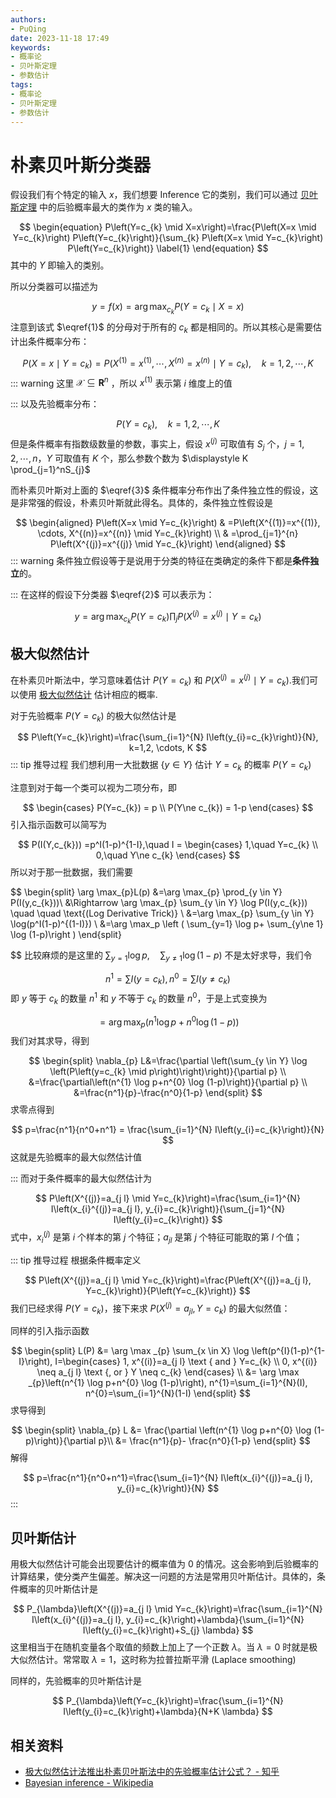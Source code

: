 ```yaml
---
authors:
- PuQing
date: 2023-11-18 17:49
keywords:
- 概率论
- 贝叶斯定理
- 参数估计
tags:
- 概率论
- 贝叶斯定理
- 参数估计
---
```

# 朴素贝叶斯分类器

假设我们有个特定的输入 $x$，我们想要 $\text{Inference}$ 它的类别，我们可以通过 [贝叶斯定理](./fc5a835a) 中的后验概率最大的类作为 $x$ 类的输入。

$$
\begin{equation}
P\left(Y=c_{k} \mid X=x\right)=\frac{P\left(X=x \mid Y=c_{k}\right) P\left(Y=c_{k}\right)}{\sum_{k} P\left(X=x \mid Y=c_{k}\right) P\left(Y=c_{k}\right)} \label{1}
\end{equation}
$$
其中的 $Y$ 即输入的类别。


<!--truncate-->
所以分类器可以描述为

$$
\begin{equation}
y = f(x)  = \arg \max_{c_{k}} P(Y=c_{k} \mid X=x ) \label{2}
\end{equation}
$$
注意到该式 $\eqref{1}$ 的分母对于所有的 $c_{k}$ 都是相同的。所以其核心是需要估计出条件概率分布：

$$
\begin{equation}
P\left(X=x \mid Y=c_{k}\right)=P\left(X^{(1)}=x^{(1)}, \cdots, X^{(n)}=x^{(n)} \mid Y=c_{k}\right), \quad k=1,2, \cdots, K \label{3}
\end{equation}
$$
::: warning
这里 $\mathcal{X} \subseteq \mathbf{R}^{n}$ ，所以 $x^{(1)}$ 表示第 $i$ 维度上的值

:::
以及先验概率分布：

$$
P\left(Y=c_{k}\right), \quad k=1,2, \cdots, K
$$
但是条件概率有指数级数量的参数，事实上，假设 $x^{(j)}$ 可取值有 $S_{j}$ 个，$j=1,2,\cdots,n$，$Y$ 可取值有 $K$ 个，那么参数个数为 $\displaystyle K \prod_{j=1}^nS_{j}$

而朴素贝叶斯对上面的 $\eqref{3}$ 条件概率分布作出了条件独立性的假设，这是非常强的假设，朴素贝叶斯就此得名。具体的，条件独立性假设是

$$
\begin{aligned}
P\left(X=x \mid Y=c_{k}\right) & =P\left(X^{(1)}=x^{(1)}, \cdots, X^{(n)}=x^{(n)} \mid Y=c_{k}\right) \\
& =\prod_{j=1}^{n} P\left(X^{(j)}=x^{(j)} \mid Y=c_{k}\right)
\end{aligned}
$$
::: warning
条件独立假设等于是说用于分类的特征在类确定的条件下都是**条件独立**的。

:::
在这样的假设下分类器 $\eqref{2}$ 可以表示为：

$$
y=\arg \max _{c_{k}} P\left(Y=c_{k}\right) \prod_{j} P\left(X^{(j)}=x^{(j)} \mid Y=c_{k}\right)
$$
## 极大似然估计

在朴素贝叶斯法中，学习意味着估计 $P(Y=c_{k})$ 和 $P\left(X^{(j)}=x^{(j)} \mid Y=c_{k}\right)$.我们可以使用 [极大似然估计](./967aee09) 估计相应的概率.

对于先验概率 $P(Y=c_{k})$ 的极大似然估计是

$$
P\left(Y=c_{k}\right)=\frac{\sum_{i=1}^{N} I\left(y_{i}=c_{k}\right)}{N}, k=1,2, \cdots, K
$$
::: tip 推导过程
我们想利用一大批数据 $\{y \in Y\}$ 估计 $Y=c_{k}$ 的概率 $P(Y=c_{k})$

注意到对于每一个类可以视为二项分布，即

$$
\begin{cases}
P(Y=c_{k}) = p \\
P(Y\ne c_{k}) = 1-p 
\end{cases}
$$
引入指示函数可以简写为

$$
P(I(Y,c_{k})) =p^I(1-p)^{1-I},\quad I = \begin{cases}
1,\quad Y=c_{k} \\
0,\quad Y\ne c_{k} 
\end{cases}
$$
所以对于那一批数据，我们需要

$$
\begin{split}
\arg \max_{p}L(p) &=\arg \max_{p} \prod_{y \in Y} P(I(y,c_{k}))\\
 &\Rightarrow \arg \max_{p} \sum_{y \in Y} \log P(I(y,c_{k})) \quad \quad \text{(Log Derivative Trick)} \\
 &=\arg \max_{p} \sum_{y \in Y} \log(p^I(1-p)^{(1-I)}) \\ 
 &=\arg \max_p \left ( \sum_{y=1} \log p+ \sum_{y\ne 1} \log (1-p)\right )
\end{split}

$$
比较麻烦的是这里的 $\sum_{y=1}\log p,\quad \sum_{y\ne 1} \log (1-p)$ 不是太好求导，我们令

$$
n^{1}=\sum I\left(y=c_{k}\right), n^{0}=\sum I\left(y \neq c_{k}\right)
$$
即 $y$ 等于 $c_{k}$ 的数量 $n^1$ 和 $y$ 不等于 $c_{k}$ 的数量 $n^0$，于是上式变换为

$$
=\arg \max _{p}\left(n^{1} \log p+n^{0} \log (1-p)\right)
$$
我们对其求导，得到

$$
\begin{split}
\nabla_{p} L&=\frac{\partial \left(\sum_{y \in Y} \log \left(P\left(y=c_{k} \mid p\right)\right)\right)}{\partial  p} \\
&=\frac{\partial\left(n^{1} \log p+n^{0} \log (1-p)\right)}{\partial p} \\
&=\frac{n^1}{p}-\frac{n^0}{1-p}
\end{split}
$$
求零点得到

$$
p=\frac{n^1}{n^0+n^1} = \frac{\sum_{i=1}^{N} I\left(y_{i}=c_{k}\right)}{N}
$$
这就是先验概率的最大似然估计值

:::
而对于条件概率的最大似然估计为

$$
P\left(X^{(j)}=a_{j l} \mid Y=c_{k}\right)=\frac{\sum_{i=1}^{N} I\left(x_{i}^{(j)}=a_{j l}, y_{i}=c_{k}\right)}{\sum_{j=1}^{N} I\left(y_{i}=c_{k}\right)}
$$
式中，$x_{i}^{(j)}$ 是第 $i$ 个样本的第 $j$ 个特征；$a_{jl}$ 是第 $j$ 个特征可能取的第 $l$ 个值；

::: tip 推导过程
根据条件概率定义

$$
P\left(X^{(j)}=a_{j l} \mid Y=c_{k}\right)=\frac{P\left(X^{(j)}=a_{j l}, Y=c_{k}\right)}{P\left(Y=c_{k}\right)}
$$
我们已经求得 $P(Y=c_{k})$，接下来求 $P\left(X^{(j)}=a_{j l}, Y=c_{k}\right)$ 的最大似然值：

同样的引入指示函数

$$
\begin{split}
L(P) &= \arg \max _{p} \sum_{x \in X} \log \left(p^{I}(1-p)^{1-I}\right), I=\begin{cases}
 1, x^{(i)}=a_{j l} \text { and } Y=c_{k} \\
0, x^{(i)} \neq a_{j l} \text {, or } Y \neq c_{k}
\end{cases} \\
&= \arg \max _{p}\left(n^{1} \log p+n^{0} \log (1-p)\right), n^{1}=\sum_{i=1}^{N}(I), n^{0}=\sum_{i=1}^{N}(1-I)
\end{split}
$$
求导得到

$$
\begin{split}
\nabla_{p} L &= \frac{\partial \left(n^{1} \log p+n^{0} \log (1-p)\right)}{\partial  p}\\
&= \frac{n^1}{p}- \frac{n^0}{1-p}
\end{split}
$$
解得

$$
p=\frac{n^1}{n^0+n^1}=\frac{\sum_{i=1}^{N} I\left(x_{i}^{(j)}=a_{j l}, y_{i}=c_{k}\right)}{N}
$$
:::
## 贝叶斯估计

用极大似然估计可能会出现要估计的概率值为 $0$ 的情况。这会影响到后验概率的计算结果，使分类产生偏差。解决这一问题的方法是常用贝叶斯估计。具体的，条件概率的贝叶斯估计是

$$
P_{\lambda}\left(X^{(j)}=a_{j l} \mid Y=c_{k}\right)=\frac{\sum_{i=1}^{N} I\left(x_{i}^{(j)}=a_{j l}, y_{i}=c_{k}\right)+\lambda}{\sum_{i=1}^{N} I\left(y_{i}=c_{k}\right)+S_{j} \lambda}
$$
这里相当于在随机变量各个取值的频数上加上了一个正数 $\lambda$。当 $\lambda=0$ 时就是极大似然估计。常常取 $\lambda=1$，这时称为拉普拉斯平滑 $(\text{Laplace smoothing})$

同样的，先验概率的贝叶斯估计是

$$
P_{\lambda}\left(Y=c_{k}\right)=\frac{\sum_{i=1}^{N} I\left(y_{i}=c_{k}\right)+\lambda}{N+K \lambda}
$$
## 相关资料

- [极大似然估计法推出朴素贝叶斯法中的先验概率估计公式？ - 知乎](https://www.zhihu.com/question/33959624)
- [Bayesian inference - Wikipedia](https://en.wikipedia.org/wiki/Bayesian_inference)

